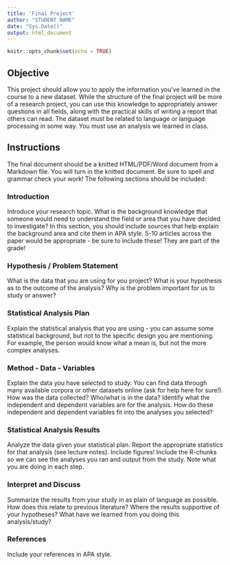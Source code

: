 ```yaml
---
title: 'Final Project'
author: "STUDENT NAME"
date: "Sys.Date()"
output: html_document
---
```


```r
knitr::opts_chunk$set(echo = TRUE)
```

## Objective

This project should allow you to apply the information you've learned in the course to a new dataset. While the structure of the final project will be more of a research project, you can use this knowledge to appropriately answer questions in all fields, along with the practical skills of writing a report that others can read. The dataset must be related to language or language processing in some way. You must use an analysis we learned in class. 

## Instructions

The final document should be a knitted HTML/PDF/Word document from a Markdown file. You will turn in the knitted document. Be sure to spell and grammar check your work! The following sections should be included: 

### Introduction

Introduce your research topic. What is the background knowledge that someone would need to understand the field or area that you have decided to investigate? In this section, you should include sources that help explain the background area and cite them in APA style. 5-10 articles across the paper would be appropriate - be sure to include these! They are part of the grade! 

### Hypothesis / Problem Statement

What is the data that you are using for you project? What is your hypothesis as to the outcome of the analysis? Why is the problem important for us to study or answer? 

### Statistical Analysis Plan

Explain the statistical analysis that you are using - you can assume some statistical background, but not to the specific design you are mentioning. For example, the person would know what a mean is, but not the more complex analyses. 

### Method - Data - Variables

Explain the data you have selected to study. You can find data through many available corpora or other datasets online (ask for help here for sure!). How was the data collected? Who/what is in the data? Identify what the independent and dependent variables are for the analysis. How do these independent and dependent variables fit into the analyses you selected?

### Statistical Analysis Results

Analyze the data given your statistical plan. Report the appropriate statistics for that analysis (see lecture notes). Include figures! Include the R-chunks so we can see the analyses you ran and output from the study. Note what you are doing in each step. 

### Interpret and Discuss

Summarize the results from your study in as plain of language as possible. How does this relate to previous literature? Where the results supportive of your hypotheses? What have we learned from you doing this analysis/study?

### References

Include your references in APA style.